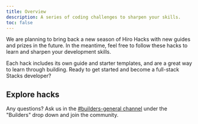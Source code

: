 ```yaml
---
title: Overview
description: A series of coding challenges to sharpen your skills.
toc: false
---
```



<Callout title="Inactive" type="warn">
We are planning to bring back a new season of Hiro Hacks with new guides and prizes in the future. In the meantime, feel free to follow these hacks to learn and sharpen your development skills.
</Callout>

Each hack includes its own guide and starter templates, and are a great way to learn through building. Ready to get started and become a full-stack Stacks developer?

## Explore hacks

<Cards>
  <SecondaryCard
    href="/stacks/hacks/build-a-friend-tech-clone"
    title="Build a Friend.tech clone"
    description="Create a decentralized social network similar to Friend.tech using the Stacks Blockchain."
    tag='Stacks.js'
  />
  <SecondaryCard
    href="/hacks/build-a-decentralized-grants-program"
    title="Build a decentralized grants program"
    description="Build a decentralized grants program using the ExecutorDAO protocol."
    tag='Clarinet'
  />
  <SecondaryCard
    href="/stacks/hacks/build-a-custom-api"
    title="Build a custom blockchain API"
    description="Build a custom API for a decentralized application using Chainhook."
    tag='Chainhook'
  />
</Cards>

Any questions? Ask us in the [#builders-general channel](https://stacks.chat) under the "Builders" drop down and join the community.
